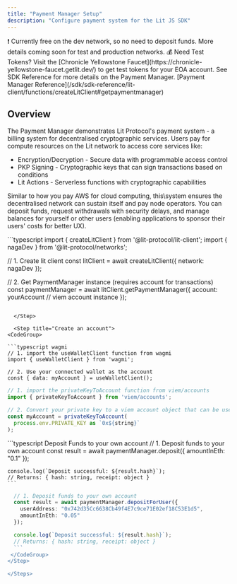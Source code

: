 ```yaml
---
title: "Payment Manager Setup"
description: "Configure payment system for the Lit JS SDK"
---
```


<Warning>
  ❗️ Currently free on the dev network, so no need to deposit funds. More details coming soon for test and
  production networks.
</Warning>

<Note>
  💰 Need Test Tokens? Visit the [Chronicle Yellowstone
  Faucet](https://chronicle-yellowstone-faucet.getlit.dev/) to get test tokens
  for your EOA account.
</Note>

<Tip>
See SDK Reference for more details on the Payment Manager. [Payment Manager Reference](/sdk/sdk-reference/lit-client/functions/createLitClient#getpaymentmanager)
</Tip>

## Overview

The Payment Manager demonstrates Lit Protocol's payment system - a billing system for decentralised cryptographic services. Users pay for compute resources on the Lit network to access core services like:

- Encryption/Decryption - Secure data with programmable access control
- PKP Signing - Cryptographic keys that can sign transactions based on conditions
- Lit Actions - Serverless functions with cryptographic capabilities

Similar to how you pay AWS for cloud computing, this\system ensures the decentralised network can sustain itself and pay node operators. You can deposit funds, request withdrawals with security delays, and manage balances for yourself or other users (enabling applications to sponsor their users' costs for better UX).

<Steps>
  <Step title="Payment Manager Setup">
```typescript
import { createLitClient } from '@lit-protocol/lit-client';
import { nagaDev } from '@lit-protocol/networks';

// 1. Create lit client
const litClient = await createLitClient({ network: nagaDev });

// 2. Get PaymentManager instance (requires account for transactions)
const paymentManager = await litClient.getPaymentManager({ 
  account: yourAccount // viem account instance
});

```

  </Step>

  <Step title="Create an account">
<CodeGroup>

```typescript wagmi
// 1. import the useWalletClient function from wagmi
import { useWalletClient } from 'wagmi';

// 2. Use your connected wallet as the account
const { data: myAccount } = useWalletClient();
```

```typescript viem/accounts
// 1. import the privateKeyToAccount function from viem/accounts
import { privateKeyToAccount } from 'viem/accounts';

// 2. Convert your private key to a viem account object that can be used for payment operations.
const myAccount = privateKeyToAccount(
  process.env.PRIVATE_KEY as `0x${string}`
);
```

</CodeGroup>
  </Step>

  <Step title="Deposit funds">

   <CodeGroup>
  ```typescript Deposit Funds to your own account
    // 1. Deposit funds to your own account
    const result = await paymentManager.deposit({ 
      amountInEth: "0.1" 
    });

    console.log(`Deposit successful: ${result.hash}`);
    // Returns: { hash: string, receipt: object }
    ```

  ```typescript Deposit for Another User
    // 1. Deposit funds to your own account
    const result = await paymentManager.depositForUser({ 
      userAddress: "0x742d35Cc6638Cb49f4E7c9ce71E02ef18C53E1d5",
      amountInEth: "0.05"
    });

    console.log(`Deposit successful: ${result.hash}`);
    // Returns: { hash: string, receipt: object }
    ```
   </CodeGroup>
  </Step>

</Steps>

